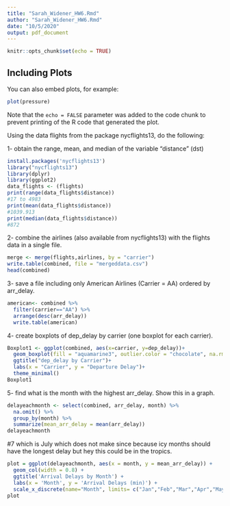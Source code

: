 ```yaml
---
title: "Sarah_Widener_HW6.Rmd"
author: "Sarah_Widener_HW6.Rmd"
date: "10/5/2020"
output: pdf_document
---
```


```r
knitr::opts_chunk$set(echo = TRUE)
```

## Including Plots

You can also embed plots, for example:

```r
plot(pressure)
```

Note that the `echo = FALSE` parameter was added to the code chunk to prevent printing of the R code that generated the plot.


Using the data flights from the package nycflights13, do the following:

1- obtain the range, mean, and median of the variable “distance” (dst)
```r
install.packages('nycflights13')
library("nycflights13")
library(dplyr)
library(ggplot2)
data_flights <- (flights)
print(range(data_flights$distance))
#17 to 4983
print(mean(data_flights$distance))
#1039.913
print(median(data_flights$distance))
#872
```

2- combine the airlines (also available from nycflights13) with the flights data in a single file.
```r
merge <- merge(flights,airlines, by = "carrier")
write.table(combined, file = "mergeddata.csv")
head(combined)
```

3- save a file including only American Airlines (Carrier = AA) ordered by arr_delay.
```r
american<- combined %>%
  filter(carrier=="AA") %>%
  arrange(desc(arr_delay))
  write.table(american)
```

4- create boxplots of dep_delay by carrier (one boxplot for each carrier).
```r
Boxplot1 <- ggplot(combined, aes(x=carrier, y=dep_delay))+
  geom_boxplot(fill = "aquamarine3", outlier.color = "chocolate", na.rm = T)+
  ggtitle("dep_delay by Carrier")+
  labs(x = "Carrier", y = "Departure Delay")+
  theme_minimal()
Boxplot1
```

5- find what is the month with the highest arr_delay. Show this in a graph.
```r
delayeachmonth <- select(combined, arr_delay, month) %>%
  na.omit() %>%
  group_by(month) %>% 
  summarize(mean_arr_delay = mean(arr_delay))
delayeachmonth
```

#7 which is July which does not make since because icy months should have the longest delay but hey this could be in the tropics.
```r
plot = ggplot(delayeachmonth, aes(x = month, y = mean_arr_delay)) +
  geom_col(width = 0.8) +
  ggtitle('Arrival Delays by Month') + 
  labs(x = 'Month', y = 'Arrival Delays (min)') +
  scale_x_discrete(name="Month", limits= c("Jan","Feb","Mar","Apr","May","Jun","Jul","Aug","Sep","Oct","Nov","Dec"))
plot
```